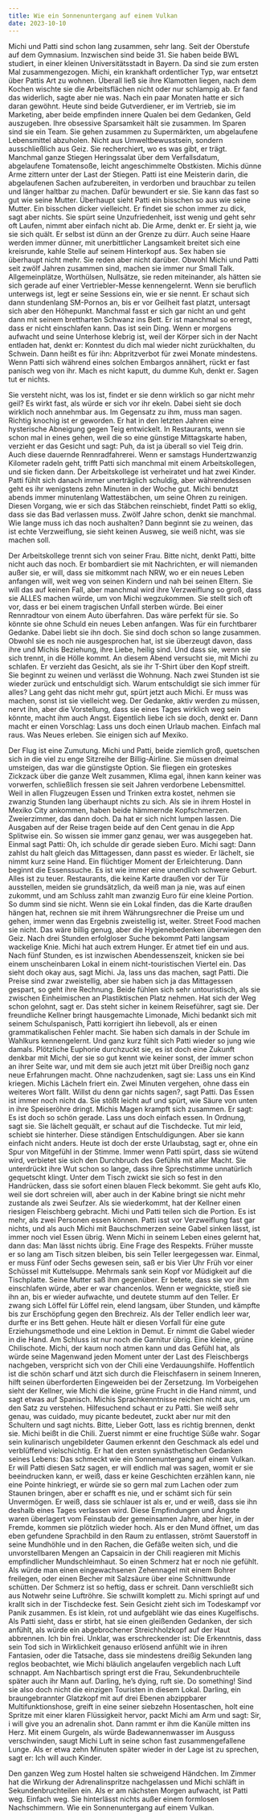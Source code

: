 ```yaml
---
title: Wie ein Sonnenuntergang auf einem Vulkan
date: 2023-10-10
---
```

Michi und Patti sind schon lang zusammen, sehr lang. Seit der Oberstufe auf dem Gymnasium. Inzwischen sind beide 31. Sie haben beide BWL studiert, in einer kleinen Universitätsstadt in Bayern. Da sind sie zum ersten Mal zusammengezogen. Michi, ein krankhaft ordentlicher Typ, war entsetzt über Pattis Art zu wohnen. Überall ließ sie ihre Klamotten liegen, nach dem Kochen wischte sie die Arbeitsflächen nicht oder nur schlampig ab. Er fand das widerlich, sagte aber nie was. Nach ein paar Monaten hatte er sich daran gewöhnt. 
Heute sind beide Gutverdiener, er im Vertrieb, sie im Marketing, aber beide empfinden innere Qualen bei dem Gedanken, Geld auszugeben. Ihre obsessive Sparsamkeit hält sie zusammen. Im Sparen sind sie ein Team. Sie gehen zusammen zu Supermärkten, um abgelaufene Lebensmittel abzuholen. Nicht aus Umweltbewusstsein, sondern ausschließlich aus Geiz. Sie recherchiert, wo es was gibt, er trägt. Manchmal ganze Stiegen Heringssalat über dem Verfallsdatum, abgelaufene Tomatensoße, leicht angeschimmelte Obstkisten. Michis dünne Arme zittern unter der Last der Stiegen. 
Patti ist eine Meisterin darin, die abgelaufenen Sachen aufzubereiten, in verdorben und brauchbar zu teilen und länger haltbar zu machen. Dafür bewundert er sie. Sie kann das fast so gut wie seine Mutter. Überhaupt sieht Patti ein bisschen so aus wie seine Mutter. Ein bisschen dicker vielleicht. Er findet sie schon immer zu dick, sagt aber nichts. Sie spürt seine Unzufriedenheit, isst wenig und geht sehr oft Laufen, nimmt aber einfach nicht ab. 
Die Arme, denkt er. Er sieht ja, wie sie sich quält. Er selbst ist dünn an der Grenze zu dürr. Auch seine Haare werden immer dünner, mit unerbittlicher Langsamkeit breitet sich eine kreisrunde, kahle Stelle auf seinem Hinterkopf aus.
Sex haben sie überhaupt nicht mehr. Sie reden aber nicht darüber. Obwohl Michi und Patti seit zwölf Jahren zusammen sind, machen sie immer nur Small Talk. Allgemeinplätze, Worthülsen, Nullsätze, sie reden miteinander, als hätten sie sich gerade auf einer Vertriebler-Messe kennengelernt. 
Wenn sie beruflich unterwegs ist, legt er seine Sessions ein, wie er sie nennt. Er schaut sich dann stundenlang SM-Pornos an, bis er vor Geilheit fast platzt, untersagt sich aber den Höhepunkt. Manchmal fasst er sich gar nicht an und geht dann mit seinem brettharten Schwanz ins Bett. Er ist manchmal so erregt, dass er nicht einschlafen kann. Das ist sein Ding. Wenn er morgens aufwacht und seine Unterhose klebrig ist, weil der Körper sich in der Nacht entladen hat, denkt er: Konntest du dich mal wieder nicht zurückhalten, du Schwein.
Dann heißt es für ihn: Abpritzverbot für zwei Monate mindestens. Wenn Patti sich während eines solchen Embargos annähert, rückt er fast panisch weg von ihr. Mach es nicht kaputt, du dumme Kuh, denkt er. Sagen tut er nichts. 

Sie versteht nicht, was los ist, findet er sie denn wirklich so gar nicht mehr geil? Es wirkt fast, als würde er sich vor ihr ekeln. Dabei sieht sie doch wirklich noch annehmbar aus. Im Gegensatz zu ihm, muss man sagen. Richtig knochig ist er geworden. Er hat in den letzten Jahren eine hysterische Abneigung gegen Teig entwickelt. In Restaurants, wenn sie schon mal in eines gehen, weil die so eine günstige Mittagskarte haben, verzieht er das Gesicht und sagt: Puh, da ist ja überall so viel Teig drin. Auch diese dauernde Rennradfahrerei. Wenn er samstags Hundertzwanzig Kilometer radeln geht, trifft Patti sich manchmal mit einem Arbeitskollegen, und sie ficken dann. Der Arbeitskollege ist verheiratet und hat zwei Kinder. Patti fühlt sich danach immer unerträglich schuldig, aber währenddessen geht es ihr wenigstens zehn Minuten in der Woche gut. 
Michi benutzt abends immer minutenlang Wattestäbchen, um seine Ohren zu reinigen. Diesen Vorgang, wie er sich das Stäbchen reinschiebt, findet Patti so eklig, dass sie das Bad verlassen muss.
Zwölf Jahre schon, denkt sie manchmal. Wie lange muss ich das noch aushalten? Dann beginnt sie zu weinen, das ist echte Verzweiflung, sie sieht keinen Ausweg, sie weiß nicht, was sie machen soll.

Der Arbeitskollege trennt sich von seiner Frau. Bitte nicht, denkt Patti, bitte nicht auch das noch. Er bombardiert sie mit Nachrichten, er will niemanden außer sie, er will, dass sie mitkommt nach NRW, wo er ein neues Leben anfangen will, weit weg von seinen Kindern und nah bei seinen Eltern. Sie will das auf keinen Fall, aber manchmal wird ihre Verzweiflung so groß, dass sie ALLES machen würde, um von Michi wegzukommen. Sie stellt sich oft vor, dass er bei einem tragischen Unfall sterben würde. Bei einer Rennradtour von einem Auto überfahren. Das wäre perfekt für sie. So könnte sie ohne Schuld ein neues Leben anfangen. Was für ein furchtbarer Gedanke. Dabei liebt sie ihn doch. Sie sind doch schon so lange zusammen. Obwohl sie es noch nie ausgesprochen hat, ist sie überzeugt davon, dass ihre und Michis Beziehung, ihre Liebe, heilig sind. Und dass sie, wenn sie sich trennt, in die Hölle kommt. 
An diesem Abend versucht sie, mit Michi zu schlafen. Er verzieht das Gesicht, als sie ihr T-Shirt über den Kopf streift. Sie beginnt zu weinen und verlässt die Wohnung. Nach zwei Stunden ist sie wieder zurück und entschuldigt sich. Warum entschuldigt sie sich immer für alles? 
Lang geht das nicht mehr gut, spürt jetzt auch Michi. Er muss was machen, sonst ist sie vielleicht weg. Der Gedanke, aktiv werden zu müssen, nervt ihn, aber die Vorstellung, dass sie eines Tages wirklich weg sein könnte, macht ihm auch Angst. Eigentlich liebe ich sie doch, denkt er. Dann macht er einen Vorschlag: Lass uns doch einen Urlaub machen. Einfach mal raus. Was Neues erleben. Sie einigen sich auf Mexiko.

Der Flug ist eine Zumutung. Michi und Patti, beide ziemlich groß, quetschen sich in die viel zu enge Sitzreihe der Billig-Airline. Sie müssen dreimal umsteigen, das war die günstigste Option. Sie fliegen ein groteskes Zickzack über die ganze Welt zusammen, Klima egal, ihnen kann keiner was vorwerfen, schließlich fressen sie seit Jahren verdorbene Lebensmittel. Weil in allen Flugzeugen Essen und Trinken extra kostet, nehmen sie zwanzig Stunden lang überhaupt nichts zu sich. Als sie in ihrem Hostel in Mexiko City ankommen, haben beide hämmernde Kopfschmerzen. Zweierzimmer, das dann doch. Da hat er sich nicht lumpen lassen. 
Die Ausgaben auf der Reise tragen beide auf den Cent genau in die App Splitwise ein. So wissen sie immer ganz genau, wer was ausgegeben hat. Einmal sagt Patti: Oh, ich schulde dir gerade sieben Euro. Michi sagt: Dann zahlst du halt gleich das Mittagessen, dann passt es wieder. Er lächelt, sie nimmt kurz seine Hand. Ein flüchtiger Moment der Erleichterung. 
Dann beginnt die Essenssuche. Es ist wie immer eine unendlich schwere Geburt. Alles ist zu teuer. Restaurants, die keine Karte draußen vor der Tür ausstellen, meiden sie grundsätzlich, da weiß man ja nie, was auf einen zukommt, und am Schluss zahlt man zwanzig Euro für eine kleine Portion. So dumm sind sie nicht. Wenn sie ein Lokal finden, das die Karte draußen hängen hat, rechnen sie mit ihrem Währungsrechner die Preise um und gehen, immer wenn das Ergebnis zweistellig ist, weiter. Street Food machen sie nicht. Das wäre billig genug, aber die Hygienebedenken überwiegen den Geiz. 
Nach drei Stunden erfolgloser Suche bekommt Patti langsam wackelige Knie. Michi hat auch extrem Hunger. Er atmet tief ein und aus. 
Nach fünf Stunden, es ist inzwischen Abendessenszeit, knicken sie bei einem unscheinbaren Lokal in einem nicht-touristischen Viertel ein. Das sieht doch okay aus, sagt Michi. Ja, lass uns das machen, sagt Patti. Die Preise sind zwar zweistellig, aber sie haben sich ja das Mittagessen gespart, so geht ihre Rechnung. 
Beide fühlen sich sehr untouristisch, als sie zwischen Einheimischen an Plastiktischen Platz nehmen. Hat sich der Weg schon gelohnt, sagt er. Das steht sicher in keinem Reiseführer, sagt sie. Der freundliche Kellner bringt hausgemachte Limonade, Michi bedankt sich mit seinem Schulspanisch, Patti korrigiert ihn liebevoll, als er einen grammatikalischen Fehler macht. Sie haben sich damals in der Schule im Wahlkurs kennengelernt. Und ganz kurz fühlt sich Patti wieder so jung wie damals. Plötzliche Euphorie durchzuckt sie, es ist doch eine Zukunft denkbar mit Michi, der sie so gut kennt wie keiner sonst, der immer schon an ihrer Seite war, und mit dem sie auch jetzt mit über Dreißig noch ganz neue Erfahrungen macht. Ohne nachzudenken, sagt sie: Lass uns ein Kind kriegen.
Michis Lächeln friert ein. Zwei Minuten vergehen, ohne dass ein weiteres Wort fällt. Willst du denn gar nichts sagen?, sagt Patti. Das Essen ist immer noch nicht da. Sie stößt leicht auf und spürt, wie Säure von unten in ihre Speiseröhre dringt. 
Michis Magen krampft sich zusammen. Er sagt: Es ist doch so schön gerade. Lass uns doch einfach essen.
In Ordnung, sagt sie. Sie lächelt gequält, er schaut auf die Tischdecke. Tut mir leid, schiebt sie hinterher. Diese ständigen Entschuldigungen. Aber sie kann einfach nicht anders.
Heute ist doch der erste Urlaubstag, sagt er, ohne ein Spur von Mitgefühl in der Stimme.
Immer wenn Patti spürt, dass sie wütend wird, verbietet sie sich den Durchbruch des Gefühls mit aller Macht. Sie unterdrückt ihre Wut schon so lange, dass ihre Sprechstimme unnatürlich gequetscht klingt. Unter dem Tisch zwickt sie sich so fest in den Handrücken, dass sie sofort einen blauen Fleck bekommt. Sie geht aufs Klo, weil sie dort schreien will, aber auch in der Kabine bringt sie nicht mehr zustande als zwei Seufzer. Als sie wiederkommt, hat der Kellner einen riesigen Fleischberg gebracht. Michi und Patti teilen sich die Portion. Es ist mehr, als zwei Personen essen können. 
Patti isst vor Verzweiflung fast gar nichts, und als auch Michi mit Bauchschmerzen seine Gabel sinken lässt, ist immer noch viel Essen übrig.
Wenn Michi in seinem Leben eines gelernt hat, dann das: Man lässt nichts übrig. Eine Frage des Respekts. Früher musste er so lang am Tisch sitzen bleiben, bis sein Teller leergegessen war. Einmal, er muss Fünf oder Sechs gewesen sein, saß er bis Vier Uhr Früh vor einer Schüssel mit Kuttelsuppe. Mehrmals sank sein Kopf vor Müdigkeit auf die Tischplatte. Seine Mutter saß ihm gegenüber. Er betete, dass sie vor ihm einschlafen würde, aber er war chancenlos. Wenn er wegnickte, stieß sie ihn an, bis er wieder aufwachte, und deutete stumm auf den Teller. Er zwang sich Löffel für Löffel rein, elend langsam, über Stunden, und kämpfte bis zur Erschöpfung gegen den Brechreiz. Als der Teller endlich leer war, durfte er ins Bett gehen. Heute hält er diesen Vorfall für eine gute Erziehungsmethode und eine Lektion in Demut. Er nimmt die Gabel wieder in die Hand.
Am Schluss ist nur noch die Garnitur übrig. Eine kleine, grüne Chilischote. Michi, der kaum noch atmen kann und das Gefühl hat, als würde seine Magenwand jeden Moment unter der Last des Fleischbergs nachgeben, verspricht sich von der Chili eine Verdauungshilfe. Hoffentlich ist die schön scharf und ätzt sich durch die Fleischfasern in seinem Inneren, hilft seinen überforderten Eingeweiden bei der Zersetzung. 
Im Vorbeigehen sieht der Kellner, wie Michi die kleine, grüne Frucht in die Hand nimmt, und sagt etwas auf Spanisch. Michis Sprachkenntnisse reichen nicht aus, um den Satz zu verstehen. Hilfesuchend schaut er zu Patti.
Sie weiß sehr genau, was cuidado, muy picante bedeutet, zuckt aber nur mit den Schultern und sagt nichts. Bitte, Lieber Gott, lass es richtig brennen, denkt sie.
Michi beißt in die Chili. Zuerst nimmt er eine fruchtige Süße wahr. Sogar sein kulinarisch ungebildeter Gaumen erkennt den Geschmack als edel und verblüffend vielschichtig. Er hat den ersten synästhetischen Gedanken seines Lebens: Das schmeckt wie ein Sonnenuntergang auf einem Vulkan. Er will Patti diesen Satz sagen, er will endlich mal was sagen, womit er sie beeindrucken kann, er weiß, dass er keine Geschichten erzählen kann, nie eine Pointe hinkriegt, er würde sie so gern mal zum Lachen oder zum Staunen bringen, aber er schafft es nie, und er schämt sich für sein Unvermögen. Er weiß, dass sie schlauer ist als er, und er weiß, dass sie ihn deshalb eines Tages verlassen wird. Diese Empfindungen und Ängste waren überlagert vom Feinstaub der gemeinsamen Jahre, aber hier, in der Fremde, kommen sie plötzlich wieder hoch. Als er den Mund öffnet, um das eben gefundene Sprachbild in den Raum zu entlassen, strömt Sauerstoff in seine Mundhöhle und in den Rachen, die Gefäße weiten sich, und die unvorstellbaren Mengen an Capsaicin in der Chili reagieren mit Michis empfindlicher Mundschleimhaut. So einen Schmerz hat er noch nie gefühlt. Als würde man einen eingewachsenen Zehennagel mit einem Bohrer freilegen, oder einen Becher mit Salzsäure über eine Schnittwunde schütten. Der Schmerz ist so heftig, dass er schreit. Dann verschließt sich aus Notwehr seine Luftröhre. Sie schwillt komplett zu. Michi springt auf und krallt sich in der Tischdecke fest. Sein Gesicht zieht sich im Todeskampf vor Panik zusammen. Es ist klein, rot und aufgebläht wie das eines Kugelfischs. 
Als Patti sieht, dass er stirbt, hat sie einen gleißenden Gedanken, der sich anfühlt, als würde ein abgebrochener Streichholzkopf auf der Haut abbrennen. 
Ich bin frei. 
Unklar, was erschreckender ist: Die Erkenntnis, dass sein Tod sich in Wirklichkeit genauso erlösend anfühlt wie in ihren Fantasien, oder die Tatsache, dass sie mindestens dreißig Sekunden lang reglos beobachtet, wie Michi bläulich angelaufen vergeblich nach Luft schnappt. 
Am Nachbartisch springt erst die Frau, Sekundenbruchteile später auch ihr Mann auf. Darling, he’s dying, ruft sie. Do something! Sind sie also doch nicht die einzigen Touristen in diesem Lokal. Darling, ein braungebrannter Glatzkopf mit auf drei Ebenen abzippbarer Multifunktionshose, greift in eine seiner siebzehn Hosentaschen, holt eine Spritze mit einer klaren Flüssigkeit hervor, packt Michi am Arm und sagt: Sir, i will give you an adrenalin shot. Dann rammt er ihm die Kanüle mitten ins Herz. 
Mit einem Gurgeln, als würde Badewannenwasser im Ausguss verschwinden, saugt Michi Luft in seine schon fast zusammengefallene Lunge. 
Als er etwa zehn Minuten später wieder in der Lage ist zu sprechen, sagt er: Ich will auch Kinder.

Den ganzen Weg zum Hostel halten sie schweigend Händchen. Im Zimmer hat die Wirkung der Adrenalinspritze nachgelassen und Michi schläft in Sekundenbruchteilen ein. 
Als er am nächsten Morgen aufwacht, ist Patti weg. Einfach weg. Sie hinterlässt nichts außer einem formlosen Nachschimmern. Wie ein Sonnenuntergang auf einem Vulkan.